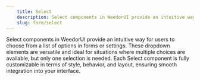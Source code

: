 ```yaml
---
    title: Select
    description: Select components in WeedorUI provide an intuitive way for users to choose from a list of options in forms or settings. These dropdown elements are versatile and ideal for situations where multiple choices are available, but only one selection is needed. Each Select component is fully customizable in terms of style, behavior, and layout, ensuring smooth integration into your interface. 
    slug: form/select
---
```


Select components in WeedorUI provide an intuitive way for users to choose from a list of options in forms or settings. These dropdown elements are versatile and ideal for situations where multiple choices are available, but only one selection is needed. Each Select component is fully customizable in terms of style, behavior, and layout, ensuring smooth integration into your interface.
